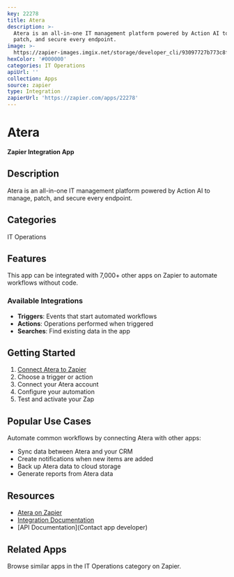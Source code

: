 ```yaml
---
key: 22278
title: Atera
description: >-
  Atera is an all-in-one IT management platform powered by Action AI to manage,
  patch, and secure every endpoint.
image: >-
  https://zapier-images.imgix.net/storage/developer_cli/93097727b773c8fc1bfb6989a3a1c230.png?auto=format%2Ccompress&ixlib=python-3.0.0&q=50
hexColor: '#000000'
categories: IT Operations
apiUrl: ''
collection: Apps
source: zapier
type: Integration
zapierUrl: 'https://zapier.com/apps/22278'
---
```

# Atera

**Zapier Integration App**

## Description

Atera is an all-in-one IT management platform powered by Action AI to manage, patch, and secure every endpoint.

## Categories

IT Operations

## Features

This app can be integrated with 7,000+ other apps on Zapier to automate workflows without code.

### Available Integrations

- **Triggers**: Events that start automated workflows
- **Actions**: Operations performed when triggered
- **Searches**: Find existing data in the app

## Getting Started

1. [Connect Atera to Zapier](https://zapier.com/apps/22278)
2. Choose a trigger or action
3. Connect your Atera account
4. Configure your automation
5. Test and activate your Zap

## Popular Use Cases

Automate common workflows by connecting Atera with other apps:

- Sync data between Atera and your CRM
- Create notifications when new items are added
- Back up Atera data to cloud storage
- Generate reports from Atera data

## Resources

- [Atera on Zapier](https://zapier.com/apps/22278)
- [Integration Documentation](https://zapier.com/apps/22278/integrations)
- [API Documentation](Contact app developer)

## Related Apps

Browse similar apps in the IT Operations category on Zapier.
